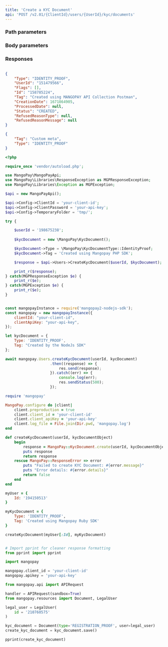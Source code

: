 ```yaml
---
title: 'Create a KYC Document'  
api: 'POST /v2.01/{ClientId}/users/{UserId}/kyc/documents'  
---
```


  

### Path parameters  

<UserId />  

### Body parameters  

<Type2 />  

<Tag3 />  

### Responses  

<AccordionGroup><Accordion title="200">  

<Type11Response />  

<UserId2Response />  

<FlagsResponse />  

<Id6Response />  

<Tag2Response />  

<CreationDateResponse />  

<ProcessedDateResponse />  

<Status12Response />  

<RefusedReasonType1Response />  

<RefusedReasonMessageResponse /></Accordion></AccordionGroup>  

<ResponseExample>  

```json 200 

{
    "Type": "IDENTITY_PROOF",
    "UserId": "151479566",
    "Flags": [],
    "Id": "158785224",
    "Tag": "Created using MANGOPAY API Collection Postman",
    "CreationDate": 1671864905,
    "ProcessedDate": null,
    "Status": "CREATED",
    "RefusedReasonType": null,
    "RefusedReasonMessage": null
}  

 ```  

</ResponseExample>  

<RequestExample>  
  
```json REST  
{
    "Tag": "Custom meta",
    "Type": "IDENTITY_PROOF"
}  
```  

  
```php PHP  
<?php 

require_once 'vendor/autoload.php';

use MangoPay\MangoPayApi;
use MangoPay\Libraries\ResponseException as MGPResponseException;
use MangoPay\Libraries\Exception as MGPException;

$api = new MangoPayApi();

$api->Config->ClientId = 'your-client-id';
$api->Config->ClientPassword = 'your-api-key';
$api->Config->TemporaryFolder = 'tmp/';

try {

    $userId = '198675238';
    
    $kycDocument = new \MangoPay\KycDocument();

    $kycDocument->Type = \MangoPay\KycDocumentType::IdentityProof;
    $kycDocument->Tag = 'Created using Mangopay PHP SDK';

    $response = $api->Users->CreateKycDocument($userId, $kycDocument);

    print_r($response);
} catch(MGPResponseException $e) {
    print_r($e);
} catch(MGPException $e) {
    print_r($e);
}  
```  

  
```javascript NodeJS  

const mangopayInstance = require('mangopay2-nodejs-sdk');
const mangopay = new mangopayInstance({
    clientId: "your-client-id",
    clientApiKey: "your-api-key",
});

let kycDocument = {
    Type: 'IDENTITY_PROOF',
    Tag: "Created by the NodeJs SDK"
};

await mangopay.Users.createKycDocument(userId, kycDocument)
                    .then((response) => {
                        res.send(response);
                    }).catch((err) => {
                        console.log(err);
                        res.sendStatus(500);
                    });  
```  

  
```ruby Ruby  
require 'mangopay'

MangoPay.configure do |client|
    client.preproduction = true
    client.client_id = 'your-client-id'
    client.client_apiKey = 'your-api-key'
    client.log_file = File.join(Dir.pwd, 'mangopay.log')
end

def createKycDocument(userId, kycDocumentObject)
    begin
        response = MangoPay::KycDocument.create(userId, kycDocumentObject)
        puts response
        return response
    rescue MangoPay::ResponseError => error
        puts "Failed to create KYC Document: #{error.message}"
        puts "Error details: #{error.details}"
        return false
    end
end

myUser = {
    Id: '194150513'
}

myKycDocument = {
    Type: 'IDENTITY_PROOF',
    Tag: 'Created using Mangopay Ruby SDK'
}

createKycDocument(myUser[:Id], myKycDocument)  
```  

  
```python Python  

# Import pprint for cleaner response formatting
from pprint import pprint

import mangopay

mangopay.client_id = 'your-client-id'
mangopay.apikey = 'your-api-key'

from mangopay.api import APIRequest

handler = APIRequest(sandbox=True)
from mangopay.resources import Document, LegalUser

legal_user = LegalUser(
    id = '210760575'
)

kyc_document = Document(type='REGISTRATION_PROOF', user=legal_user)
create_kyc_document = kyc_document.save()

pprint(create_kyc_document)  
```  

  
</RequestExample>